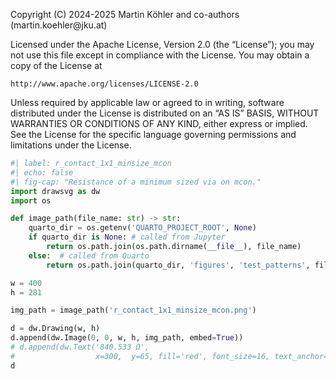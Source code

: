 ::: {.content-hidden}
Copyright (C) 2024-2025 Martin Köhler and co-authors (martin.koehler@jku.at)

Licensed under the Apache License, Version 2.0 (the "License");
you may not use this file except in compliance with the License.
You may obtain a copy of the License at

    http://www.apache.org/licenses/LICENSE-2.0

Unless required by applicable law or agreed to in writing, software
distributed under the License is distributed on an "AS IS" BASIS,
WITHOUT WARRANTIES OR CONDITIONS OF ANY KIND, either express or implied.
See the License for the specific language governing permissions and
limitations under the License.
:::

```python
#| label: r_contact_1x1_minsize_mcon
#| echo: false
#| fig-cap: "Resistance of a minimum sized via on mcon."
import drawsvg as dw
import os

def image_path(file_name: str) -> str:
    quarto_dir = os.getenv('QUARTO_PROJECT_ROOT', None)
    if quarto_dir is None: # called from Jupyter
        return os.path.join(os.path.dirname(__file__), file_name)
    else:  # called from Quarto
        return os.path.join(quarto_dir, 'figures', 'test_patterns', file_name)

w = 400
h = 281

img_path = image_path('r_contact_1x1_minsize_mcon.png')

d = dw.Drawing(w, h)
d.append(dw.Image(0, 0, w, h, img_path, embed=True))
# d.append(dw.Text('840.533 Ω',
#                  x=300,  y=65, fill='red', font_size=16, text_anchor='middle'))
d
```
